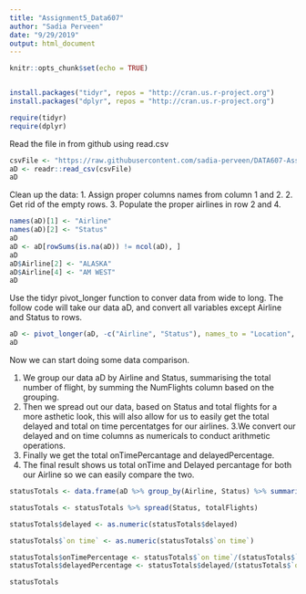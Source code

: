 ---
title: "Assignment5_Data607"
author: "Sadia Perveen"
date: "9/29/2019"
output: html_document
---

```{r setup, include=FALSE}
knitr::opts_chunk$set(echo = TRUE)


install.packages("tidyr", repos = "http://cran.us.r-project.org")
install.packages("dplyr", repos = "http://cran.us.r-project.org")

require(tidyr)
require(dplyr)
```
Read the file in from github using read.csv

```{r}
csvFile <- "https://raw.githubusercontent.com/sadia-perveen/DATA607-Assignment-5/master/ArrivalDelays.csv"
aD <- readr::read_csv(csvFile)
aD
```

Clean up the data:
1. Assign proper columns names from column 1 and 2.
2. Get rid of the empty rows.
3. Populate the proper airlines in row 2 and 4.
```{r}
names(aD)[1] <- "Airline"
names(aD)[2] <- "Status"
aD
aD <- aD[rowSums(is.na(aD)) != ncol(aD), ]
aD
aD$Airline[2] <- "ALASKA"
aD$Airline[4] <- "AM WEST"
aD
```

Use the tidyr pivot_longer function to conver data from wide to long. 
The follow code will take our data aD, and convert all variables except Airline and Status to rows.

```{r}
aD <- pivot_longer(aD, -c("Airline", "Status"), names_to = "Location", values_to = "NumFlights")
aD
```

Now we can start doing some data comparison.

1. We group our data aD by Airline and Status, summarising the total number of flight, by summing the NumFlights column based on the grouping.
2. Then we spread out our data, based on Status and total flights for a more asthetic look, this will also allow for us to easily get the total delayed and total on time percentatges for our airlines.
3.We convert our delayed and on time columns as numericals to conduct arithmetic operations.
4. Finally we get the total onTimePercantage and delayedPercentage. 
5. The final result shows us total onTime and Delayed percantage for both our Airline so we can easily compare the two.
```{r}
statusTotals <- data.frame(aD %>% group_by(Airline, Status) %>% summarise(totalFlights = sum(NumFlights)))

statusTotals <- statusTotals %>% spread(Status, totalFlights)

statusTotals$delayed <- as.numeric(statusTotals$delayed)

statusTotals$`on time` <- as.numeric(statusTotals$`on time`)

statusTotals$onTimePercentage <- statusTotals$`on time`/(statusTotals$`on time` + statusTotals$delayed) * 100
statusTotals$delayedPercentage <- statusTotals$delayed/(statusTotals$`on time` + statusTotals$delayed) * 100

statusTotals
```

